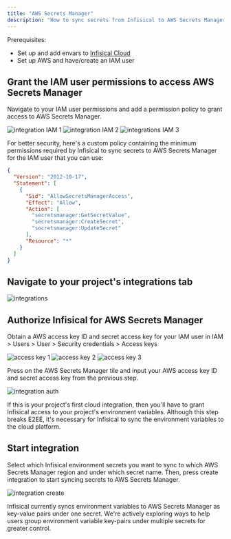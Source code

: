 ```yaml
---
title: "AWS Secrets Manager"
description: "How to sync secrets from Infisical to AWS Secrets Manager"
---
```


Prerequisites:

- Set up and add envars to [Infisical Cloud](https://app.infisical.com)
- Set up AWS and have/create an IAM user

## Grant the IAM user permissions to access AWS Secrets Manager

Navigate to your IAM user permissions and add a permission policy to grant access to AWS Secrets Manager.

![integration IAM 1](../../images/integrations/aws/integrations-aws-iam-1.png)
![integration IAM 2](../../images/integrations/aws/integrations-aws-secret-manager-iam-2.png)
![integrations IAM 3](../../images/integrations/aws/integrations-aws-secret-manager-iam-3.png)

For better security, here's a custom policy containing the minimum permissions required by Infisical to sync secrets to AWS Secrets Manager for the IAM user that you can use:

```json
{
  "Version": "2012-10-17",
  "Statement": [
    {
      "Sid": "AllowSecretsManagerAccess",
      "Effect": "Allow",
      "Action": [
        "secretsmanager:GetSecretValue",
        "secretsmanager:CreateSecret",
        "secretsmanager:UpdateSecret"
      ],
      "Resource": "*"
    }
  ]
}
```

## Navigate to your project's integrations tab

![integrations](../../images/integrations.png)

## Authorize Infisical for AWS Secrets Manager

Obtain a AWS access key ID and secret access key for your IAM user in IAM > Users > User > Security credentials > Access keys

![access key 1](../../images/integrations/aws/integrations-aws-access-key-1.png)
![access key 2](../../images/integrations/aws/integrations-aws-access-key-2.png)
![access key 3](../../images/integrations/aws/integrations-aws-access-key-3.png)

Press on the AWS Secrets Manager tile and input your AWS access key ID and secret access key from the previous step.

![integration auth](../../images/integrations/aws/integrations-aws-secret-manager-auth.png)

<Info>
  If this is your project's first cloud integration, then you'll have to grant
  Infisical access to your project's environment variables. Although this step
  breaks E2EE, it's necessary for Infisical to sync the environment variables to
  the cloud platform.
</Info>

## Start integration

Select which Infisical environment secrets you want to sync to which AWS Secrets Manager region and under which secret name. Then, press create integration to start syncing secrets to AWS Secrets Manager.

![integration create](../../images/integrations/aws/integrations-aws-secret-manager-create.png)

<Info>
  Infisical currently syncs environment variables to AWS Secrets Manager as
  key-value pairs under one secret. We're actively exploring ways to help users
  group environment variable key-pairs under multiple secrets for greater
  control.
</Info>

